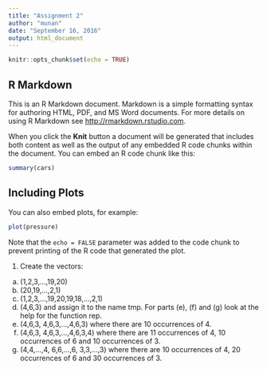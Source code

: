 ```yaml
---
title: "Assignment 2"
author: "munan"
date: "September 16, 2016"
output: html_document
---
```


```r
knitr::opts_chunk$set(echo = TRUE)
```

## R Markdown

This is an R Markdown document. Markdown is a simple formatting syntax for authoring HTML, PDF, and MS Word documents. For more details on using R Markdown see <http://rmarkdown.rstudio.com>.

When you click the **Knit** button a document will be generated that includes both content as well as the output of any embedded R code chunks within the document. You can embed an R code chunk like this:

```r
summary(cars)
```

## Including Plots

You can also embed plots, for example:

```r
plot(pressure)
```

Note that the `echo = FALSE` parameter was added to the code chunk to prevent printing of the R code that generated the plot.




1. Create the vectors: 
(a) (1,2,3,...,19,20) 
(b) (20,19,...,2,1) 
(c) (1,2,3,...,19,20,19,18,...,2,1) 
(d) (4,6,3) and assign it to the name tmp. 
For parts (e), (f) and (g) look at the help for the function rep. 
(e) (4,6,3, 4,6,3,...,4,6,3) where there are 10 occurrences of 4. 
(f) (4,6,3, 4,6,3,...,4,6,3,4) where there are 11 occurrences of 4, 10 occurrences of 6 and 10 occurrences of 3. 
(g) (4,4,...,4, 6,6,...,6, 3,3,...,3) where there are 10 occurrences of 4, 20 occurrences of 6 and 30 occurrences of 3.


